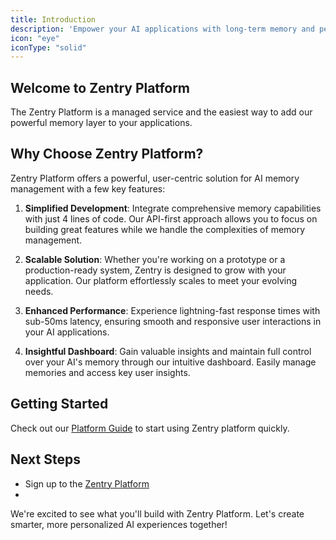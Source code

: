 ```yaml
---
title: Introduction
description: 'Empower your AI applications with long-term memory and personalization'
icon: "eye"
iconType: "solid"
---
```


<Snippet file="paper-release.mdx" />

## Welcome to Zentry Platform

The Zentry Platform is a managed service and the easiest way to add our powerful memory layer to your applications. 

## Why Choose Zentry Platform?

Zentry Platform offers a powerful, user-centric solution for AI memory management with a few key features:

1. **Simplified Development**: Integrate comprehensive memory capabilities with just 4 lines of code. Our API-first approach allows you to focus on building great features while we handle the complexities of memory management.

2. **Scalable Solution**: Whether you're working on a prototype or a production-ready system, Zentry is designed to grow with your application. Our platform effortlessly scales to meet your evolving needs.

3. **Enhanced Performance**: Experience lightning-fast response times with sub-50ms latency, ensuring smooth and responsive user interactions in your AI applications.

4. **Insightful Dashboard**: Gain valuable insights and maintain full control over your AI's memory through our intuitive dashboard. Easily manage memories and access key user insights.


## Getting Started

Check out our [Platform Guide](/platform/guide) to start using Zentry platform quickly.

## Next Steps

- Sign up to the [Zentry Platform](https://Zentry.gg/pd)
-

We're excited to see what you'll build with Zentry Platform. Let's create smarter, more personalized AI experiences together!
